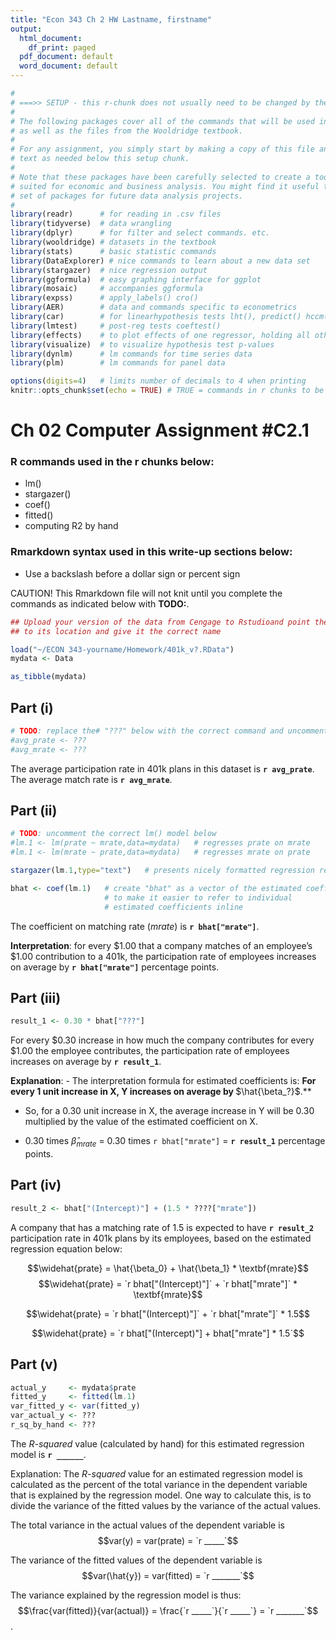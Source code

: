 ```yaml
---
title: "Econ 343 Ch 2 HW Lastname, firstname"
output:
  html_document:
    df_print: paged
  pdf_document: default
  word_document: default
---
```


```r
#
# ===>> SETUP - this r-chunk does not usually need to be changed by the student.
#
# The following packages cover all of the commands that will be used in this class,
# as well as the files from the Wooldridge textbook.
# 
# For any assignment, you simply start by making a copy of this file and add the R chunks and
# text as needed below this setup chunk. 
#
# Note that these packages have been carefully selected to create a toolkit that is ideally
# suited for economic and business analysis. You might find it useful to keep this template and
# set of packages for future data analysis projects.
#
library(readr)      # for reading in .csv files
library(tidyverse)  # data wrangling
library(dplyr)      # for filter and select commands. etc.
library(wooldridge) # datasets in the textbook
library(stats)      # basic statistic commands
library(DataExplorer) # nice commands to learn about a new data set
library(stargazer)  # nice regression output
library(ggformula)  # easy graphing interface for ggplot
library(mosaic)     # accompanies ggformula
library(expss)      # apply_labels() cro()
library(AER)        # data and commands specific to econometrics
library(car)        # for linearhypothesis tests lht(), predict() hccm() heterosced.
library(lmtest)     # post-reg tests coeftest()
library(effects)    # to plot effects of one regressor, holding all others constant
library(visualize)  # to visualize hypothesis test p-values
library(dynlm)      # lm commands for time series data
library(plm)        # lm commands for panel data

options(digits=4)   # limits number of decimals to 4 when printing
knitr::opts_chunk$set(echo = TRUE) # TRUE = commands in r chunks to be echoed in outfile
```
# Ch 02 Computer Assignment #C2.1

### R commands used in the r chunks below:
- lm()
- stargazer()
- coef()
- fitted()
- computing R2 by hand

### Rmarkdown syntax used in this write-up sections below:

- Use a backslash before a dollar sign or percent sign

CAUTION! This Rmarkdown file will not knit until you complete the commands
as indicated below with **TODO:**.

```r
## Upload your version of the data from Cengage to Rstudioand point the load command
## to its location and give it the correct name

load("~/ECON 343-yourname/Homework/401k_v?.RData")
mydata <- Data  

as_tibble(mydata)  
```

## Part (i)
```r
# TODO: replace the# "???" below with the correct command and uncomment the line
#avg_prate <- ???
#avg_mrate <- ???
```
The average participation rate in 401k plans in this dataset is **`r avg_prate`**. The average match rate is **`r avg_mrate`**.

## Part (ii)
```r
# TODO: uncomment the correct lm() model below
#lm.1 <- lm(prate ~ mrate,data=mydata)   # regresses prate on mrate
#lm.1 <- lm(mrate ~ prate,data=mydata)   # regresses mrate on prate

stargazer(lm.1,type="text")   # presents nicely formatted regression results

bhat <- coef(lm.1)   # create "bhat" as a vector of the estimated coefficients
                     # to make it easier to refer to individual 
                     # estimated coefficients inline
```


The coefficient on matching rate (*mrate*) is **`r bhat["mrate"]`**. 

**Interpretation**: for every
\$1.00 that a company matches of an employee's \$1.00 contribution to a 401k,
the participation
rate of employees
increases on average by **`r bhat["mrate"]`** percentage points.

## Part (iii)
```r

result_1 <- 0.30 * bhat["???"]

```

For every \$0.30 increase in how much the company contributes for every \$1.00 the
employee contributes, the participation
rate of employees increases on average by **`r result_1`**.

**Explanation**:
- The interpretation formula for estimated coefficients is: 
**For every 1 unit increase in X, Y increases on average by **$\hat{\beta_?}$.**


- So, for a 0.30 unit increase in X, the average increase in Y will be 0.30 multiplied by
the value of the estimated coefficient on X. 

- 0.30 times $\hat{\beta}_{mrate}$ = 0.30 times `r bhat["mrate"]` = **`r result_1`** percentage points. 

## Part (iv)

```r

result_2 <- bhat["(Intercept)"] + (1.5 * ????["mrate"])

```


A company that has a matching rate of 1.5 is expected to have **`r result_2`** participation rate in
401k plans by its employees, based on the estimated regression equation below:

$$\widehat{prate} = \hat{\beta_0} + \hat{\beta_1} * \textbf{mrate}$$
$$\widehat{prate} = `r bhat["(Intercept)"]` + `r bhat["mrate"]` * \textbf{mrate}$$

$$\widehat{prate} = `r bhat["(Intercept)"]` + `r bhat["mrate"]` * 1.5$$

$$\widehat{prate} = `r bhat["(Intercept)"] + bhat["mrate"] * 1.5`$$

## Part (v)
```r
actual_y     <- mydata$prate
fitted_y     <- fitted(lm.1)
var_fitted_y <- var(fitted_y)
var_actual_y <- ???
r_sq_by_hand <- ???
```

The *R-squared* value (calculated by hand) for this estimated regression model is 
**`r ______`**. 

Explanation:
The *R-squared* value for an estimated regression model is calculated as the percent
of the total variance in the dependent variable that is explained by the regression model.
One way to calculate this, is to divide the variance of the fitted values by the variance of the actual values.

The total variance in the actual values of the dependent variable is
$$var(y) = var(prate) = `r _____`$$ 

The variance of the fitted values of the dependent variable is
$$var(\hat{y}) = var(fitted) = `r _______`$$

The variance 
explained by the regression model is thus: 
$$\frac{var(fitted)}{var(actual)} = \frac{`r _____`}{`r _____`} = `r _______`$$.

